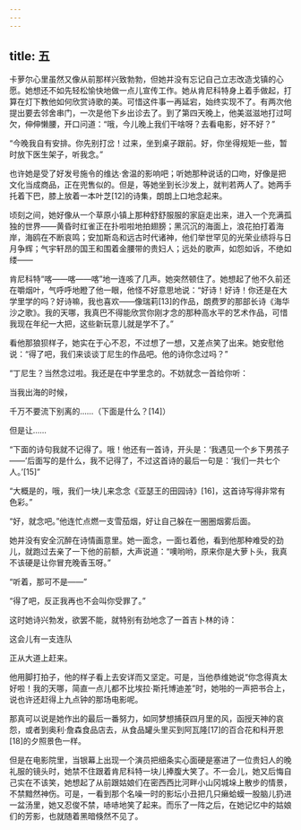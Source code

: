 ```yaml
---
---
---
```

title: 五
---




卡萝尔心里虽然又像从前那样兴致勃勃，但她并没有忘记自己立志改造戈镇的心愿。她想还不如先轻松愉快地做一点儿宣传工作。她从肯尼科特身上着手做起，打算在灯下教他如何欣赏诗歌的美。可惜这件事一再延宕，始终实现不了。有两次他提出要去邻舍串门，一次是他下乡出诊去了。到了第四天晚上，他美滋滋地打过呵欠，伸伸懒腰，开口问道：“哦，今儿晚上我们干啥呀？去看电影，好不好？”

“今晚我自有安排。你先别打岔！过来，坐到桌子跟前。好，你坐得规矩一些，暂时放下医生架子，听我念。”

也许她是受了好发号施令的维达·舍温的影响吧；听她那种说话的口吻，好像是把文化当成商品，正在兜售似的。但是，等她坐到长沙发上，就判若两人了。她两手托着下巴，膝上放着一本叶芝[12]的诗集，朗朗上口地念起来。

顷刻之间，她好像从一个草原小镇上那种舒舒服服的家庭走出来，进入一个充满孤独的世界——黄昏时红雀正在扑啦啦地拍翅膀；黑沉沉的海面上，浪花拍打着海岸，海鸥在不断哀鸣；安加斯岛和远古时代诸神，他们举世罕见的光荣业绩将与日月争辉；气宇轩昂的国王和围着金腰带的贵妇人；远处的歌声，如怨如诉，不绝如缕——

肯尼科特“喀——喀——喀”地一连咳了几声。她突然顿住了。她想起了他不久前还在嚼烟叶，气呼呼地瞪了他一眼，他怪不好意思地说：“好诗！好诗！你还是在大学里学的吗？好诗嘛，我也喜欢——像瑞莉[13]的作品，朗费罗的那部长诗《海华沙之歌》。我的天哪，我真巴不得能欣赏你刚才念的那种高水平的艺术作品，可惜我现在年纪一大把，这些新玩意儿就是学不了。”

看他那狼狈样子，她实在于心不忍，不过想了一想，又差点笑了出来。她安慰他说：“得了吧，我们来谈谈丁尼生的作品吧。他的诗你念过吗？”

“丁尼生？当然念过啦。我还是在中学里念的。不妨就念一首给你听：

当我出海的时候，

千万不要流下别离的……（下面是什么？[14]）

但是让……

“下面的诗句我就不记得了。哦！他还有一首诗，开头是：‘我遇见一个乡下男孩子——’后面写的是什么，我不记得了，不过这首诗的最后一句是：‘我们一共七个人。’[15]”

“大概是的，哦，我们一块儿来念念《亚瑟王的田园诗》[16]，这首诗写得非常有色彩。”

“好，就念吧。”他连忙点燃一支雪茄烟，好让自己躲在一圈圈烟雾后面。

她并没有安全沉醉在诗情画意里。她一面念，一面乜着他，看到他那种难受的劲儿，就跑过去亲了一下他的前额，大声说道：“噢哟哟，原来你是大萝卜头，我真不该硬是让你冒充晚香玉呀。”

“听着，那可不是——”

“得了吧，反正我再也不会叫你受罪了。”

这时她诗兴勃发，欲罢不能，就特别有劲地念了一首吉卜林的诗：

这会儿有一支连队

正从大道上赶来。

他用脚打拍子，他的样子看上去安详而又坚定。可是，当他恭维她说“你念得真太好啦！我的天哪，简直一点儿都不比埃拉·斯托博迪差”时，她啪的一声把书合上，说也许还赶得上九点钟的那场电影呢。

那真可以说是她作出的最后一番努力，如同梦想捕获四月里的风，函授天神的哀怨，或者到奥利·詹森食品店去，从食品罐头里买到阿瓦隆[17]的百合花和科开恩[18]的夕照景色一样。

但是在电影院里，当银幕上出现一个演员把细条实心面硬是塞进了一位贵妇人的晚礼服的镜头时，她禁不住跟着肯尼科特一块儿捧腹大笑了。不一会儿，她又后悔自己实在不该笑，她想起了从前跟姑娘们在密西西比河畔小山冈城垛上散步的情景，不禁黯然神伤。可是，一看到那个名噪一时的影坛小丑把几只癞蛤蟆一股脑儿扔进一盆汤里，她又忍俊不禁，哧哧地笑了起来。而乐了一阵之后，在她记忆中的姑娘们的芳影，也就随着黑暗倏然不见了。